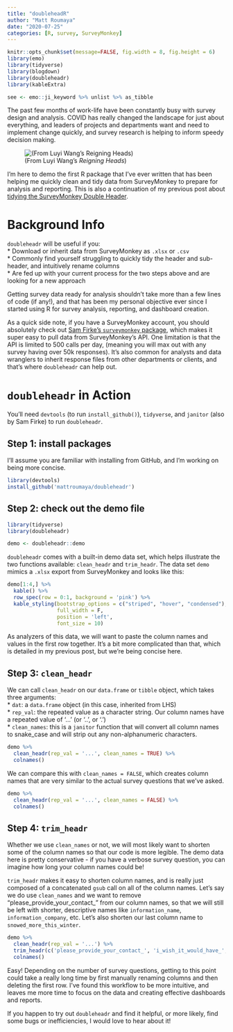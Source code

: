 ```yaml
---
title: "doubleheadR"
author: "Matt Roumaya"
date: "2020-07-25"
categories: [R, survey, SurveyMonkey]
---
```


```r
knitr::opts_chunk$set(message=FALSE, fig.width = 8, fig.height = 6)
library(emo)
library(tidyverse)
library(blogdown)
library(doubleheadr)
library(kableExtra)

see <- emo::ji_keyword %>% unlist %>% as_tibble

```

The past few months of work-life have been constantly busy with survey design and analysis. COVID has really changed the landscape for just about everything, and leaders of projects and departments want and need to implement change quickly, and survey research is helping to inform speedy decision making.

![(From Luyi Wang's *Reigning Heads*)](the_heads.jpg)

I'm here to demo the first R package that I've ever written that has been helping me quickly clean and tidy data from SurveyMonkey to prepare for analysis and reporting. This is also a continuation of my previous post about [tidying the SurveyMonkey Double Header](https://www.mattroumaya.com/post/dealing-with-the-survey-monkey-doubleheader/).

# Background Info

`doubleheadr` will be useful if you:\
\* Download or inherit data from SurveyMonkey as `.xlsx` or `.csv`\
\* Commonly find yourself struggling to quickly tidy the header and sub-header, and intuitively rename columns\
\* Are fed up with your current process for the two steps above and are looking for a new approach\

Getting survey data ready for analysis shouldn't take more than a few lines of code (if any!), and that has been my personal objective ever since I started using R for survey analysis, reporting, and dashboard creation.

As a quick side note, if you have a SurveyMonkey account, you should absolutely check out [Sam Firke's `surveymonkey` package](https://github.com/tntp/surveymonkey), which makes it super easy to pull data from SurveyMonkey's API. One limitation is that the API is limited to 500 calls per day, (meaning you will max out with any survey having over 50k responses). It's also common for analysts and data wranglers to inherit response files from other departments or clients, and that's where `doubleheadr` can help out.

# `doubleheadr` in Action

You'll need `devtools` (to run `install_github()`), `tidyverse`, and `janitor` (also by Sam Firke) to run `doubleheadr`.

## Step 1: install packages

I'll assume you are familiar with installing from GitHub, and I'm working on being more concise.

```r
library(devtools)
install_github('mattroumaya/doubleheadr')

```

## Step 2: check out the demo file

```r
library(tidyverse)
library(doubleheadr)

demo <- doubleheadr::demo

```

`doubleheadr` comes with a built-in demo data set, which helps illustrate the two functions available: `clean_headr` and `trim_headr`. The data set `demo` mimics a `.xlsx` export from SurveyMonkey and looks like this:

```r
demo[1:4,] %>% 
  kable() %>% 
  row_spec(row = 0:1, background = 'pink') %>% 
  kable_styling(bootstrap_options = c("striped", "hover", "condensed"), 
                full_width = F, 
                position = 'left',
                font_size = 10)
```

As analyzers of this data, we will want to paste the column names and values in the first row together. It's a bit more complicated than that, which is detailed in my previous post, but we're being concise here.

## Step 3: `clean_headr`

We can call `clean_headr` on our `data.frame` or `tibble` object, which takes three arguments:\
\* `dat`: a `data.frame` object (in this case, inherited from LHS)\
\* `rep_val`: the repeated value as a character string. Our column names have a repeated value of '...' (or '..', or '.')\
\* `clean_names`: this is a `janitor` function that will convert all column names to snake_case and will strip out any non-alphanumeric characters.

```r
demo %>% 
  clean_headr(rep_val = '...', clean_names = TRUE) %>% 
  colnames()
```

We can compare this with `clean_names = FALSE`, which creates column names that are very similar to the actual survey questions that we've asked.

```r
demo %>% 
  clean_headr(rep_val = '...', clean_names = FALSE) %>% 
  colnames()
```

## Step 4: `trim_headr`

Whether we use `clean_names` or not, we will most likely want to shorten some of the column names so that our code is more legible. The demo data here is pretty conservative - if you have a verbose survey question, you can imagine how long your column names could be!\

`trim_headr` makes it easy to shorten column names, and is really just composed of a concatenated `gsub` call on all of the column names. Let's say we do use `clean_names` and we want to remove "please_provide_your_contact\_" from our column names, so that we will still be left with shorter, descriptive names like `information_name`, `information_company`, etc. Let's also shorten our last column name to `snowed_more_this_winter`.

```r
demo %>% 
  clean_headr(rep_val = '...') %>% 
  trim_headr(c('please_provide_your_contact_', 'i_wish_it_would_have_', '_response')) %>% 
  colnames()
```

Easy! Depending on the number of survey questions, getting to this point could take a really long time by first manually renaming columns and then deleting the first row. I've found this workflow to be more intuitive, and leaves me more time to focus on the data and creating effective dashboards and reports.

If you happen to try out `doubleheadr` and find it helpful, or more likely, find some bugs or inefficiencies, I would love to hear about it!
